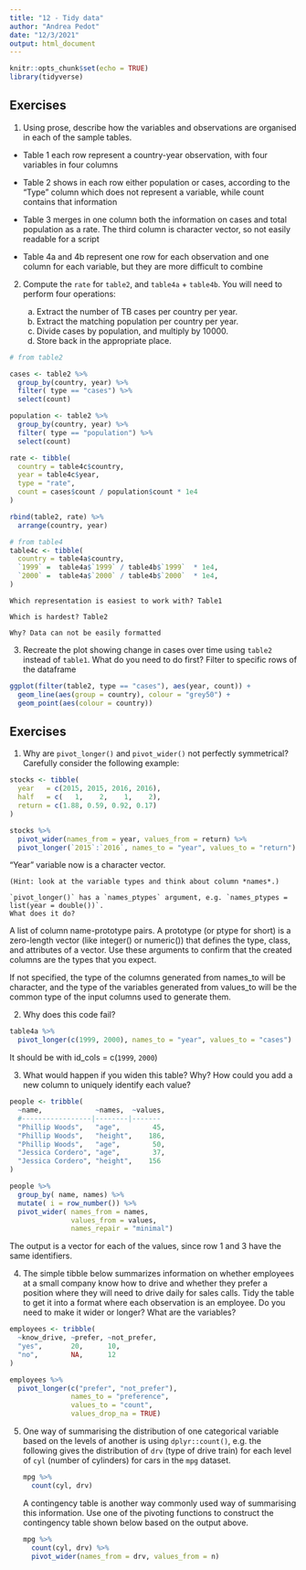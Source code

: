 ```yaml
---
title: "12 - Tidy data"
author: "Andrea Pedot"
date: "12/3/2021"
output: html_document
---
```


```r
knitr::opts_chunk$set(echo = TRUE)
library(tidyverse)
```

## Exercises

1.  Using prose, describe how the variables and observations are organised in each of the sample tables.

- Table 1 each row represent a country-year observation, with four variables in four columns

- Table 2 shows in each row either population or cases, according to the "Type" column which does not represent a variable, while count contains that information

- Table 3 merges in one column both the information on cases and total population as a rate. The third column is character vector, so not easily readable for a script

- Table 4a and 4b represent one row for each observation and one column for each variable, but they are more difficult to combine

2.  Compute the `rate` for `table2`, and `table4a` + `table4b`.
    You will need to perform four operations:

    a.  Extract the number of TB cases per country per year.
    b.  Extract the matching population per country per year.
    c.  Divide cases by population, and multiply by 10000.
    d.  Store back in the appropriate place.

```r
# from table2

cases <- table2 %>% 
  group_by(country, year) %>% 
  filter( type == "cases") %>% 
  select(count)

population <- table2 %>% 
  group_by(country, year) %>% 
  filter( type == "population") %>% 
  select(count)

rate <- tibble(
  country = table4c$country,
  year = table4c$year,
  type = "rate",
  count = cases$count / population$count * 1e4
)

rbind(table2, rate) %>% 
  arrange(country, year)

# from table4
table4c <- tibble(
  country = table4a$country,
  `1999` =  table4a$`1999` / table4b$`1999`  * 1e4,
  `2000` =  table4a$`2000` / table4b$`2000`  * 1e4,
)
```


    Which representation is easiest to work with? Table1
    
    Which is hardest? Table2
    
    Why? Data can not be easily formatted

3.  Recreate the plot showing change in cases over time using `table2` instead of `table1`.
    What do you need to do first? Filter to specific rows of the dataframe

```r
ggplot(filter(table2, type == "cases"), aes(year, count)) + 
  geom_line(aes(group = country), colour = "grey50") + 
  geom_point(aes(colour = country))
```


## Exercises
1.  Why are `pivot_longer()` and `pivot_wider()` not perfectly symmetrical?\
    Carefully consider the following example:

```r
stocks <- tibble(
  year   = c(2015, 2015, 2016, 2016),
  half   = c(   1,    2,    1,    2),
  return = c(1.88, 0.59, 0.92, 0.17)
)

stocks %>%
  pivot_wider(names_from = year, values_from = return) %>%
  pivot_longer(`2015`:`2016`, names_to = "year", values_to = "return")
```

"Year" variable now is a character vector.

    (Hint: look at the variable types and think about column *names*.)

    `pivot_longer()` has a `names_ptypes` argument, e.g. `names_ptypes = list(year = double())`.
    What does it do?
    
A list of column name-prototype pairs. A prototype (or ptype for short) is a zero-length vector (like integer() or numeric()) that defines the type, class, and attributes of a vector. Use these arguments to confirm that the created columns are the types that you expect.

If not specified, the type of the columns generated from names_to will be character, and the type of the variables generated from values_to will be the common type of the input columns used to generate them.

2.  Why does this code fail?

```r
table4a %>%
  pivot_longer(c(1999, 2000), names_to = "year", values_to = "cases")
```

It should be with id_cols = c(`1999`, `2000`)

3.  What would happen if you widen this table?
    Why?
    How could you add a new column to uniquely identify each value?

```r
people <- tribble(
  ~name,             ~names,  ~values,
  #-----------------|--------|-------
  "Phillip Woods",   "age",        45,
  "Phillip Woods",   "height",    186,
  "Phillip Woods",   "age",        50,
  "Jessica Cordero", "age",        37,
  "Jessica Cordero", "height",    156
)

people %>% 
  group_by( name, names) %>% 
  mutate( i = row_number()) %>% 
  pivot_wider( names_from = names,
               values_from = values,
               names_repair = "minimal")
```
The output is a vector for each of the values, since row 1 and 3 have the same identifiers.

4.  The simple tibble below summarizes information on whether employees at a small company know how to drive and whether they prefer a position where they will need to drive daily for sales calls.
    Tidy the table to get it into a format where each observation is an employee.
    Do you need to make it wider or longer?
    What are the variables?

```r
employees <- tribble(
  ~know_drive, ~prefer, ~not_prefer,
  "yes",       20,      10,
  "no",        NA,      12
)

employees %>% 
  pivot_longer(c("prefer", "not_prefer"),
               names_to = "preference",
               values_to = "count",
               values_drop_na = TRUE)
```

5.  One way of summarising the distribution of one categorical variable based on the levels of another is using `dplyr::count()`, e.g. the following gives the distribution of `drv` (type of drive train) for each level of `cyl` (number of cylinders) for cars in the `mpg` dataset.

    ```r
    mpg %>%
      count(cyl, drv)
    ```

    A contingency table is another way commonly used way of summarising this information.
    Use one of the pivoting functions to construct the contingency table shown below based on the output above.

    ```r
    mpg %>%
      count(cyl, drv) %>%
      pivot_wider(names_from = drv, values_from = n)
    ```



